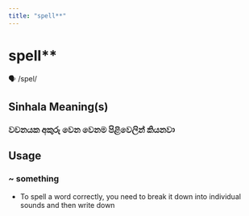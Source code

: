 ```yaml
---
title: "spell**"
---
```


# spell**

🗣️ /spel/

## Sinhala Meaning(s)

### වචනයක අකුරු වෙන වෙනම පිළිවෙලින් කියනවා

## Usage

### ~ something

- To spell a word correctly, you need to break it down into individual sounds and then write down


